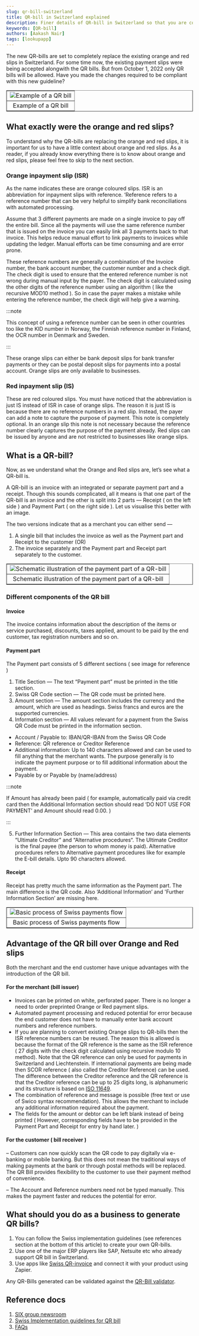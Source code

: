 ```yaml
---
slug: qr-bill-switzerland
title: QR-bill in Switzerland explained
description: Finer details of QR-bill in Switzerland so that you are compliant with the new rules.
keywords: [QR-bill]
authors: [Aakash Nair]
tags: [lookupapp]
---
```




The new QR-bills are set to completely replace the existing orange and red slips in Switzerland. For some time now, the existing payment slips were being accepted alongwith the QR bills. But from October 1, 2022 only QR bills will be allowed. Have you made the changes required to be compliant with this new guideline?

<table align="center" border="1px" border-color="#dedede"><tr><td>
  <img src="/img/Example-of-a-QR-bill.png" alt="Example of a QR bill"/>
  </td></tr>
  <tr><td align="center"> Example of a QR bill</td></tr>
</table>


## What exactly were the orange and red slips?

To understand why the QR-bills are replacing the orange and red slips, it is important for us to have a little context about orange and red slips. As a reader, if you already know everything there is to know about orange and red slips, please feel free to skip to the next section.

### Orange inpayment slip (ISR)

As the name indicates these are orange coloured slips. ISR is an abbreviation for inpayment slips with reference. ‘Reference refers to a reference number that can be very helpful to simplify bank reconciliations with automated processing. 

Assume that 3 different payments are made on a single invoice to pay off the entire bill. Since all the payments will use the same reference number that is issued on the invoice you can easily link all 3 payments back to that invoice. This helps reduce manual effort to link payments to invoices while updating the ledger. Manual efforts can be time consuming and are error prone.

These reference numbers are generally a combination of the Invoice number, the bank account number, the customer number and a check digit. The check digit is used to ensure that the entered reference number is not wrong during manual input by the payer. The check digit is calculated using the other digits of the reference number using an algorithm ( like the recursive MOD10 method ). So in case the payer makes a mistake while entering the reference number, the check digit will help give a warning.

:::note

This concept of using a reference number can be seen in other countries too like the KID number in Norway, the Finnish reference number in Finland, the OCR number in Denmark and Sweden.

:::

These orange slips can either be bank deposit slips for bank transfer payments or they can be postal deposit slips for payments into a postal account. Orange slips are only available to businesses.


### Red inpayment slip (IS)

These are red coloured slips. You must have noticed that the abbreviation is just IS instead of ISR in case of orange slips. The reason it is just IS is because there are no reference numbers in a red slip. Instead, the payer can add a note to capture the purpose of payment. This note is completely optional. In an orange slip this note is not necessary because the reference number clearly captures the purpose of the payment already. Red slips can be issued by anyone and are not restricted to businesses like orange slips.

## What is a QR-bill?

Now, as we understand what the Orange and Red slips are, let’s see what a QR-bill is.

A QR-bill is an invoice with an integrated or separate payment part and a receipt. Though this sounds complicated, all it means is that one part of the QR-bill is an invoice and the other is split into 2 parts — Receipt ( on the left side ) and Payment Part ( on the right side ). Let us visualise this better with an image.


The two versions indicate that as a merchant you can either send —
1. A single bill that includes the invoice as well as the Payment part and Receipt to the customer (OR)
2. The invoice separately and the Payment part and Receipt part separately to the customer.

<table align="center" border="1px" border-color="#dedede"><tr><td>
  <img src="/img/Schematic-illustration-of-the-payment part-of-a-QR-bill.png" alt="Schematic illustration of the payment part of a QR-bill"/>
  </td></tr>
  <tr><td align="center">Schematic illustration of the payment part of a QR-bill</td></tr>
</table>


### Different components of the QR bill

#### Invoice 

The invoice contains information about the description of the items or service purchased, discounts, taxes applied, amount to be paid by the end customer, tax registration numbers and so on. 


#### Payment part

The Payment part consists of 5 different sections ( see image for reference )

1. Title Section — The text “Payment part” must be printed in the title section.
2. Swiss QR Code section — The QR code must be printed here.
3. Amount section — The amount section includes the currency and the amount, which are used as headings. Swiss francs and euros are the supported currencies.
4. Information section — All values relevant for a payment from the Swiss QR Code must be printed in the information section.
  - Account / Payable to: IBAN/QR-IBAN from the Swiss QR Code
  - Reference: QR reference or Creditor Reference
  - Additional information: Up to 140 characters allowed and can be used to fill anything that the merchant wants. The purpose generally is to indicate the payment purpose or to fill additional information about the payment.
  - Payable by or Payable by (name/address)

:::note

If Amount has already been paid ( for example, automatically paid via credit card then the Additional Information section should read ‘DO NOT USE FOR PAYMENT’ and Amount should read 0.00. )

:::

5. Further Information Section — This area contains the two data elements “Ultimate Creditor” and “Alternative procedures“. The Ultimate Creditor is the final payee (the person to whom money is paid). Alternative procedures refers to Alternative payment procedures like for example the E-bill details. Upto 90 characters allowed.


#### Receipt

Receipt has pretty much the same information as the Payment part. The main difference is the QR code. Also ‘Additional Information’ and 'Further Information Section’ are missing here.

<table align="center" border="1px" border-color="#dedede"><tr><td>
  <img src="/img//img/Basic-process-of-Swiss-payments-flow.png" alt="Basic process of Swiss payments flow"/>
  </td></tr>
  <tr><td align="center">Basic process of Swiss payments flow</td></tr>
</table>

## Advantage of the QR bill over Orange and Red slips

Both the merchant and the end customer have unique advantages with the introduction of the QR bill.

#### For the merchant (bill issuer)

* Invoices can be printed on white, perforated paper. There is no longer a need to order preprinted Orange or Red payment slips.
* Automated payment processing and reduced potential for error because the end customer does not have to manually enter bank account numbers and reference numbers.
* If you are planning to convert existing Orange slips to QR-bills then the ISR reference numbers can be reused. The reason this is allowed is because the format of the QR reference is the same as the ISR reference ( 27 digits with the check digit calculated using recursive modulo 10 method).
Note that the QR reference can only be used for payments in Switzerland and Liechtenstein. If international payments are being made then SCOR reference ( also called the Creditor Reference) can be used. The difference between the Creditor reference and the QR reference is that the Creditor reference can be up to 25 digits long, is alphanumeric and its structure is based on [ISO 11649](https://en.wikipedia.org/wiki/Creditor_Reference). 
* The combination of reference and message is possible (free text or use of Swico syntax recommendation). This allows the merchant to include any additional information required about the payment.
* The fields for the amount or debtor can be left blank instead of being printed ( However, corresponding fields have to be provided in the Payment Part and Receipt for entry by hand later. )

#### For the customer ( bill receiver )

– Customers can now quickly scan the QR code to pay digitally via e-banking or mobile banking. But this does not mean the traditional ways of making payments at the bank or through postal methods will be replaced. The QR Bill provides flexibility to the customer to use their payment method of convenience.

– The Account and Reference numbers need not be typed manually. This makes the payment faster and reduces the potential for error.

## What should you do as a business to generate QR bills?

1. You can follow the Swiss implementation guidelines (see references section at the bottom of this article) to create your own QR-bills. 
2. Use one of the major ERP players like SAP, Netsuite etc who already support QR bill in Switzerland. 
3. Use apps like [Swiss QR-invoice](https://zapier.com/apps/swiss-qr-invoice/integrations) and connect it with your product using Zapier. 

Any QR-Bills generated can be validated against the [QR-Bill validator](https://www.swiss-qr-invoice.org/validator/).

## Reference docs

1. [SIX group newsroom](https://www.six-group.com/en/newsroom/media-releases/2020/20200609-qr-bill-launch.html)
2. [Swiss Implementation guidelines for QR bill](https://www.six-group.com/dam/download/banking-services/standardization/qr-bill/ig-qr-bill-v2.2-en.pdf)
3. [FAQs](https://www.paymentstandards.ch/en/shared/know-how/faq/qr.html)


